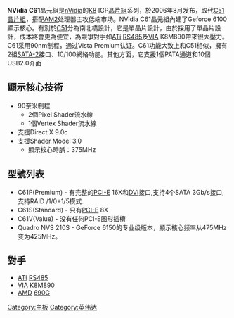 '''NVidia C61'''晶元組是[[nVidia|nVidia]]的[[K8|K8]] IGP[[晶片組|晶片組]]系列，於2006年8月发布，取代[[NVidia_C51芯片组|C51晶片組]]，搭配[[AM2|AM2]]处理器主攻低端市场。NVidia C61晶元組內建了Geforce 6100顯示核心。有別於[[C51|C51]]分為南北橋設計，它是單晶片設計，由於採用了單晶片設計，成本將會更為便宜，為競爭對手如[[ATi|ATi]] [[Xpress_200|RS485]]及[[VIA|VIA]] K8M890帶來很大壓力。C61采用90nm制程，通过Vista Premium认证。C61功能大致上和C51相似，擁有2組[[SATA-2|SATA-2]]接口、10/100網絡功能。其他方面，它支援1個PATA通道和10個USB2.0介面

== 顯示核心技術 ==
*90奈米制程
**2個Pixel Shader流水線
**1個Vertex Shader流水線
*支援Direct X 9.0c
*支援Shader Model 3.0
**顯示核心時脈：375MHz

== 型號列表 ==
*C61P(Premium) - 有完整的[[PCI-E|PCI-E]] 16X和[[DVI|DVI]]接口,支持4个SATA 3Gb/s接口,支持RAID /1/0+1/5模式.
*C61S(Standard) - 只有[[PCI-E|PCI-E]] 8X
*C61V(Value) - 没有任何PCI-E图形插槽
*Quadro NVS 210S - GeForce 6150的专业级版本，顯示核心频率从475MHz变为425MHz。

== 對手 ==
*[[ATi|ATi]] [[Xpress_200|RS485]]
*[[VIA|VIA]] K8M890
*[[AMD|AMD]] [[AMD_690G晶片組|690G]]

{{NVIDIA}}

[[Category:主板|Category:主板]]
[[Category:英伟达|Category:英伟达]]